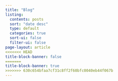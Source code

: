 ```yaml
---
title: "Blog"
listing:
  contents: posts
  sort: "date desc"
  type: default
  categories: true
  sort-ui: false
  filter-ui: false
page-layout: article
<<<<<<< HEAD
title-block-banner: false
=======
title-block-banner: true
>>>>>>> 630c654bfaa7cf31c8ff2f60bfc0040eb44f067b
---
```



